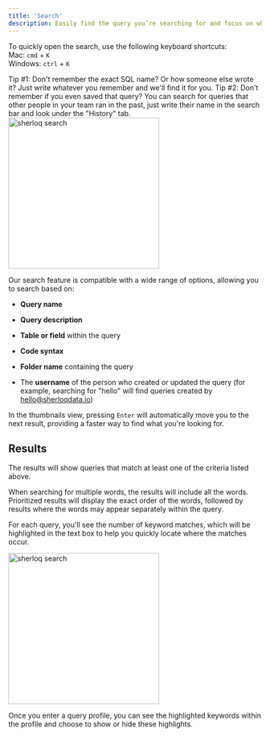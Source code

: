 ```yaml
---
title: 'Search'
description: Easily find the query you’re searching for and focus on what matters, just write what you remember.
---
```


To quickly open the search, use the following keyboard shortcuts: <br />
Mac: `cmd` + `K` <br />
Windows: `ctrl` + `K`

<Tip>
  Tip #1: Don't remember the exact SQL name? Or how someone else wrote it? Just write whatever you remember and we'll find it for you.
</Tip>

<Tip>
  Tip #2: Don't remember if you even saved that query?
  You can search for queries that other people in your team ran in the past, just write their name in the search bar and look under the "History" tab.
</Tip>

<img width="300" alt="sherloq search" src="/images/sherloq_search.png" />

Our search feature is compatible with a wide range of options, allowing you to search based on:

* **Query name**

* **Query description**

* **Table or field** within the query

* **Code syntax**

* **Folder name** containing the query

* The **username** of the person who created or updated the query (for example, searching for "hello" will find queries created by hello@sherloqdata.io)

<Tip> In the thumbnails view, pressing `Enter` will automatically move you to the next result, providing a faster way to find what you're looking for. </Tip>

## Results

The results will show queries that match at least one of the criteria listed above.

When searching for multiple words, the results will include all the words. Prioritized results will display the exact order of the words, followed by results where the words may appear separately within the query.

For each query, you'll see the number of keyword matches, which will be highlighted in the text box to help you quickly locate where the matches occur.

<img width="300" alt="sherloq search" src="/images/search_query_profile.png" />

Once you enter a query profile, you can see the highlighted keywords within the profile and choose to show or hide these highlights.